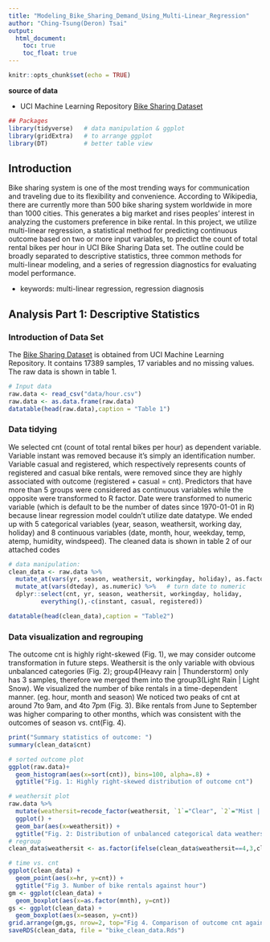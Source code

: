 ---
title: "Modeling_Bike_Sharing_Demand_Using_Multi-Linear_Regression"
author: "Ching-Tsung(Deron) Tsai"
output: 
  html_document:
    toc: true
    toc_float: true
---

```{r setup, include=FALSE}
knitr::opts_chunk$set(echo = TRUE)
```

**source of data**

- UCI Machine Learning Repository [Bike Sharing Dataset](https://archive.ics.uci.edu/ml/datasets/Bike+Sharing+Dataset?fbclid=IwAR3uiFUh-wHIXccZQAMOIoPsDfru40yv8Lnuh-1n2D7x1oyTsUPcpAq-X4k)

```{r library, warning=FALSE, message=FALSE}
## Packages
library(tidyverse)   # data manipulation & ggplot
library(gridExtra)   # to arrange ggplot
library(DT)          # better table view
```


## Introduction

Bike sharing system is one of the most trending ways for communication and traveling due to its flexibility and convenience. According to Wikipedia, there are currently more than 500 bike sharing system worldwide in more than 1000 cities. This generates a big market and rises peoples’ interest in analyzing the customers preference in bike rental. In this project, we utilize multi-linear regression, a statistical method for predicting continuous outcome based on two or more input variables, to predict the count of total rental bikes per hour in UCI Bike Sharing Data set. The outline could be broadly separated to descriptive statistics, three common methods for multi-linear modeling, and a series of regression diagnostics for evaluating model performance.

- keywords: multi-linear regression, regression diagnosis

## Analysis Part 1: Descriptive Statistics

### Introduction of Data Set

The [Bike Sharing Dataset](https://archive.ics.uci.edu/ml/datasets/Bike+Sharing+Dataset?fbclid=IwAR3uiFUh-wHIXccZQAMOIoPsDfru40yv8Lnuh-1n2D7x1oyTsUPcpAq-X4k) is obtained from UCI Machine Learning Repository. It contains 17389 samples, 17 variables and no missing values. The raw data is shown in table 1.

```{r data_summary, echo=FALSE}
# Input data
raw.data <- read_csv("data/hour.csv")  
raw.data <- as.data.frame(raw.data)
datatable(head(raw.data),caption = "Table 1")
```

### Data tidying

We selected cnt (count of total rental bikes per hour) as dependent variable. Variable instant was removed because it’s simply an identification number. Variable casual and registered, which respectively represents counts of registered and casual bike rentals, were removed since they are highly associated with outcome (registered + casual = cnt). Predictors that have more than 5 groups were considered as continuous variables while the opposite were transformed to R factor. Date were transformed to numeric variable (which is default to be the number of dates since 1970-01-01 in R) because linear regression model couldn’t utilize date datatype. We ended up with 5 categorical variables (year, season, weathersit, working day, holiday) and 8 continuous variables (date, month, hour, weekday, temp, atemp, humidity, windspeed). The cleaned data is shown in table 2 of our attached codes

```{r data_manipulation}
# data manipulation:
clean_data <- raw.data %>%       
  mutate_at(vars(yr, season, weathersit, workingday, holiday), as.factor) %>%  # turn variables to factor
  mutate_at(vars(dteday), as.numeric) %>%   # turn date to numeric
  dplyr::select(cnt, yr, season, weathersit, workingday, holiday,
         everything(),-c(instant, casual, registered))
```
```{r table2, echo=FALSE}
datatable(head(clean_data),caption = "Table2")
```

### Data visualization and regrouping

The outcome cnt is highly right-skewed (Fig. 1), we may consider outcome transformation in future steps. Weathersit is the only variable with obvious unbalanced categories (Fig. 2); group4(Heavy rain | Thunderstorm) only has 3 samples, therefore we merged them into the group3(Light Rain | Light Snow). We visualized the number of bike rentals in a time-dependent manner. (eg. hour, month and season) We noticed two peaks of cnt at around 7to 9am, and 4to 7pm (Fig. 3). Bike rentals from June to September was higher comparing to other months, which was consistent with the outcomes of season vs. cnt(Fig. 4).

```{r visualization, echo=FALSE}
print("Summary statistics of outcome: ")
summary(clean_data$cnt)

# sorted outcome plot
ggplot(raw.data)+  
  geom_histogram(aes(x=sort(cnt)), bins=100, alpha=.8) +
  ggtitle("Fig. 1: Highly right-skewed distribution of outcome cnt")

# weathersit plot
raw.data %>% 
  mutate(weathersit=recode_factor(weathersit, `1`="Clear", `2`="Mist | Cloudy", `3`="Light Rain | Light Snow", `4`="Heavy rain | Thunderstorm")) %>%
  ggplot() +
  geom_bar(aes(x=weathersit)) +
  ggtitle("Fig. 2: Distribution of unbalanced categorical data weathersit")
# regroup
clean_data$weathersit <- as.factor(ifelse(clean_data$weathersit==4,3,clean_data$weathersit))

# time vs. cnt
ggplot(clean_data) +
  geom_point(aes(x=hr, y=cnt)) +
  ggtitle("Fig 3. Number of bike rentals against hour")
gm <- ggplot(clean_data) +
  geom_boxplot(aes(x=as.factor(mnth), y=cnt))
gs <- ggplot(clean_data) +
  geom_boxplot(aes(x=season, y=cnt)) 
grid.arrange(gm,gs, nrow=2, top="Fig 4. Comparison of outcome cnt against month and season")
saveRDS(clean_data, file = "bike_clean_data.Rds")
```
